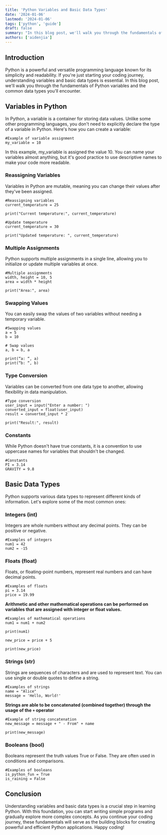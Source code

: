 ```yaml
---
title: 'Python Variables and Basic Data Types'
date: '2024-01-06'
lastmod: '2024-01-06'
tags: ['python', 'guide']
draft: false
summary: "In this blog post, we'll walk you through the fundamentals of Python variables and the common data types you'll encounter."
authors: ['aidenjia']
---
```


## Introduction

Python is a powerful and versatile programming language known for its simplicity and readability. If you're just starting your coding journey, understanding variables and basic data types is essential. In this blog post, we'll walk you through the fundamentals of Python variables and the common data types you'll encounter.

## Variables in Python

In Python, a variable is a container for storing data values. Unlike some other programming languages, you don't need to explicitly declare the type of a variable in Python. Here's how you can create a variable:

```
#Example of variable assignment
my_variable = 10
```

In this example, my_variable is assigned the value 10. You can name your variables almost anything, but it's good practice to use descriptive names to make your code more readable.

### Reassigning Variables

Variables in Python are mutable, meaning you can change their values after they've been assigned.

```
#Reassigning variables
current_temperature = 25

print("Current temperature:", current_temperature)

#Update temperature
current_temperature = 30

print("Updated temperature: ", current_temperature)
```

### Multiple Assignments

Python supports multiple assignments in a single line, allowing you to initialize or update multiple variables at once.

```
#Multiple assignments
width, height = 10, 5
area = width * height

print("Area:", area)
```

### Swapping Values

You can easily swap the values of two variables without needing a temporary variable.

```
#Swapping values
a = 5
b = 10

# Swap values
a, b = b, a

print(“a: “, a)
print(“b: “, b)
```

### Type Conversion

Variables can be converted from one data type to another, allowing flexibility in data manipulation.

```
#Type conversion
user_input = input("Enter a number: ")
converted_input = float(user_input)
result = converted_input * 2

print("Result:", result)
```

### Constants

While Python doesn't have true constants, it is a convention to use uppercase names for variables that shouldn't be changed.

```
#Constants
PI = 3.14
GRAVITY = 9.8
```

## Basic Data Types

Python supports various data types to represent different kinds of information. Let's explore some of the most common ones:

### Integers (int)

Integers are whole numbers without any decimal points. They can be positive or negative.

```
#Examples of integers
num1 = 42
num2 = -15
```

### Floats (float)

Floats, or floating-point numbers, represent real numbers and can have decimal points.

```
#Examples of floats
pi = 3.14
price = 19.99
```

**Arithmetic and other mathematical operations can be performed on variables that are assigned with integer or float values.**

```
#Examples of mathematical operations
num1 = num1 + num2

print(num1)

new_price = price + 5

print(new_price)
```

### Strings (str)

Strings are sequences of characters and are used to represent text. You can use single or double quotes to define a string.

```
#Examples of strings
name = "Alice"
message = 'Hello, World!'
```

**Strings are able to be concatenated (combined together) through the usage of the `+` operator**

```
#Example of string concatenation
new_message = message + " - From" + name

print(new_message)
```

### Booleans (bool)

Booleans represent the truth values True or False. They are often used in conditions and comparisons.

```
#Examples of booleans
is_python_fun = True
is_raining = False
```

## Conclusion

Understanding variables and basic data types is a crucial step in learning Python. With this foundation, you can start writing simple programs and gradually explore more complex concepts. As you continue your coding journey, these fundamentals will serve as the building blocks for creating powerful and efficient Python applications. Happy coding!
